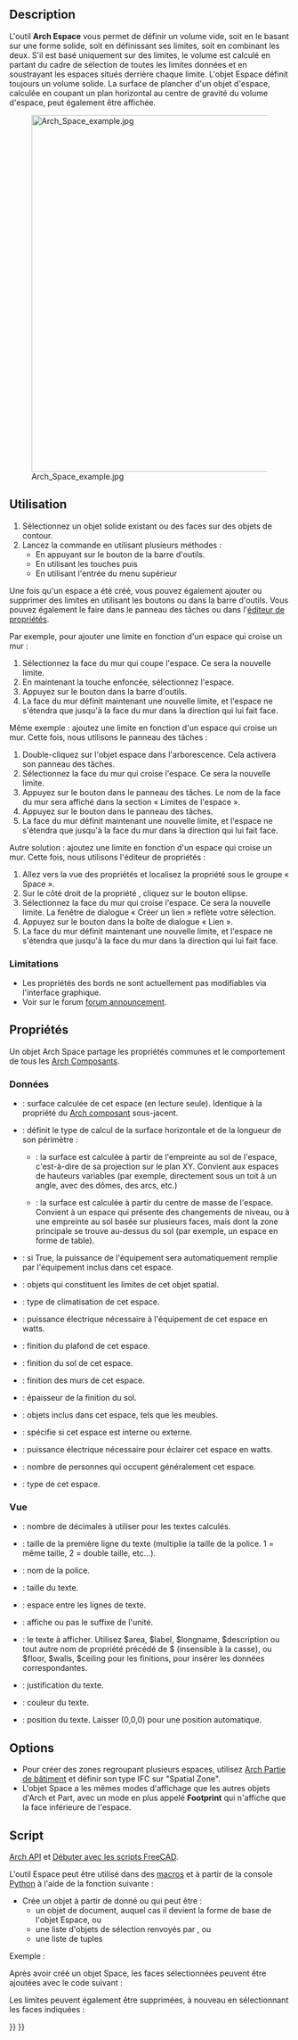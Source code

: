 <languages/>

{{Docnav/fr
|[[Arch_Floor/fr|Niveau]]
|[[Arch_Wall/fr|Mur]]
|[[BIM_Workbench/fr|Atelier BIM]]
|IconL=Arch_Floor.svg
|IconR=Arch_Wall.svg
|IconC=Workbench_BIM.svg
}}

{{VeryImportantMessage|Cette commande fait partie de l'ensemble intégré de l'[[BIM_Workbench/fr|atelier BIM]] avec la V1.0<br>
Cette page a été mise à jour pour cette version.}}

{{GuiCommand/fr
|Name=Arch Space
|Name/fr=Arch Espace
|MenuLocation=3D/BIM → Espace
|Workbenches=[[BIM_Workbench/fr|BIM]]
|Shortcut={{KEY|S}} {{KEY|P}}
|Version=0.14
|SeeAlso=
}}

==Description==

L'outil '''Arch Espace''' vous permet de définir un volume vide, soit en le basant sur une forme solide, soit en définissant ses limites, soit en combinant les deux. S'il est basé uniquement sur des limites, le volume est calculé en partant du cadre de sélection de toutes les limites données et en soustrayant les espaces situés derrière chaque limite. L'objet Espace définit toujours un volume solide. La surface de plancher d'un objet d'espace, calculée en coupant un plan horizontal au centre de gravité du volume d'espace, peut également être affichée.

[[Image:Arch Space example.jpg|640px]]

{{Caption|L'objet Espace créé à partir d'un objet solide existant, deux faces de mur sont ajoutées en tant que limites.}}

<span id="Usage"></span>
==Utilisation==

# Sélectionnez un objet solide existant ou des faces sur des objets de contour.
# Lancez la commande en utilisant plusieurs méthodes :
#* En appuyant sur le bouton {{Button|[[Image:Arch_Space.svg|16px]] [[Arch_Space/fr|Espace]]}} de la barre d'outils.
#* En utilisant les touches {{KEY|S}} puis {{KEY|P}}
#* En utilisant l'entrée {{MenuCommand|3D/BIM → Espace}} du menu supérieur

Une fois qu'un espace a été créé, vous pouvez également ajouter ou supprimer des limites en utilisant les boutons {{Button|[[Image:Arch_Add.svg|16px]] [[Arch_Add/fr|Ajouter]]}} ou {{Button|[[Image:Arch_Remove.svg|16px]] [[Arch_Remove/fr|Supprimer]]}} dans la barre d'outils. Vous pouvez également le faire dans le panneau des tâches ou dans l'[[Property_editor/fr|éditeur de propriétés]].

Par exemple, pour ajouter une limite en fonction d'un espace qui croise un mur :
# Sélectionnez la face du mur qui coupe l'espace. Ce sera la nouvelle limite.
# En maintenant la touche {{KEY|Ctrl}} enfoncée, sélectionnez l'espace.
# Appuyez sur le bouton {{Button|[[Image:Arch_Add.svg|16px]] [[Arch_Add/fr|Ajouter]]}} dans la barre d'outils.
# La face du mur définit maintenant une nouvelle limite, et l'espace ne s'étendra que jusqu'à la face du mur dans la direction qui lui fait face.

Même exemple : ajoutez une limite en fonction d'un espace qui croise un mur. Cette fois, nous utilisons le panneau des tâches :
# Double-cliquez sur l'objet espace dans l'arborescence. Cela activera son panneau des tâches.
# Sélectionnez la face du mur qui croise l'espace. Ce sera la nouvelle limite.
# Appuyez sur le bouton {{Button|[[Image:Arch_Add.svg|16px]] [[Arch_Add/fr|Ajouter]]}} dans le panneau des tâches. Le nom de la face du mur sera affiché dans la section « Limites de l'espace ».
# Appuyez sur le bouton {{Button|OK}} dans le panneau des tâches.
# La face du mur définit maintenant une nouvelle limite, et l'espace ne s'étendra que jusqu'à la face du mur dans la direction qui lui fait face.

Autre solution : ajoutez une limite en fonction d'un espace qui croise un mur. Cette fois, nous utilisons l'éditeur de propriétés :
# Allez vers la vue des propriétés et localisez la propriété {{PropertyData|Boundaries}} sous le groupe « Space ».
# Sur le côté droit de la propriété {{PropertyData|Boundaries}}, cliquez sur le bouton ellipse.
# Sélectionnez la face du mur qui croise l'espace. Ce sera la nouvelle limite. La fenêtre de dialogue « Créer un lien » reflète votre sélection.
# Appuyez sur le bouton {{Button|OK}} dans la boîte de dialogue « Lien ».
# La face du mur définit maintenant une nouvelle limite, et l'espace ne s'étendra que jusqu'à la face du mur dans la direction qui lui fait face.

<span id="Limitations"></span>
===Limitations===

* Les propriétés des bords ne sont actuellement pas modifiables via l'interface graphique.
* Voir sur le forum [https://forum.freecad.org/viewtopic.php?f=9&t=4275 forum announcement].

<span id="Properties"></span>
==Propriétés==

Un objet Arch Space partage les propriétés communes et le comportement de tous les [[Arch_Component/fr|Arch Composants]].

<span id="Data"></span>
===Données===

{{Properties_Title|Space}}

* {{PropertyData|Area|Area}} : surface calculée de cet espace (en lecture seule). Identique à la propriété {{PropertyData|Horizontal Area}} du [[Arch_Component/fr|Arch composant]] sous-jacent.
* {{PropertyData|Area Calculation Type|Enumeration}} : définit le type de calcul de la surface horizontale et de la longueur de son périmètre :
** {{Value|XY-plane projection}} : la surface est calculée à partir de l'empreinte au sol de l'espace, c'est-à-dire de sa projection sur le plan XY. Convient aux espaces de hauteurs variables (par exemple, directement sous un toit à un angle, avec des dômes, des arcs, etc.)
** {{Value|At Center of Mass}} : la surface est calculée à partir du centre de masse de l'espace. Convient à un espace qui présente des changements de niveau, ou à une empreinte au sol basée sur plusieurs faces, mais dont la zone principale se trouve au-dessus du sol (par exemple, un espace en forme de table).
* {{PropertyData|Auto Power|Bool}} : si True, la puissance de l'équipement sera automatiquement remplie par l'équipement inclus dans cet espace.
* {{PropertyData|Boundaries|LinkSubList}} : objets qui constituent les limites de cet objet spatial.
* {{PropertyData|Conditionnement|Enumeration}} : type de climatisation de cet espace.
* {{PropertyData|Equipment Power|Float}} : puissance électrique nécessaire à l'équipement de cet espace en watts.
* {{PropertyData|Finish Ceiling|String}} : finition du plafond de cet espace.
* {{PropertyData|Finish Floor|String}} : finition du sol de cet espace.
* {{PropertyData|Finish Walls|String}} : finition des murs de cet espace.
* {{PropertyData|Floor Thickness|Length}} : épaisseur de la finition du sol.
* {{PropertyData|Group|LinkList}} : objets inclus dans cet espace, tels que les meubles.
* {{PropertyData|Internal|Bool}} : spécifie si cet espace est interne ou externe.
* {{PropertyData|Lighting Power|Float}} : puissance électrique nécessaire pour éclairer cet espace en watts.
* {{PropertyData|Number Of People|Integer}} : nombre de personnes qui occupent généralement cet espace.
* {{PropertyData|Space Type|Enumeration}} : type de cet espace.

<span id="View"></span>
=== Vue ===

{{Properties_Title|Space}}

* {{PropertyView|Decimals|Integer}} : nombre de décimales à utiliser pour les textes calculés.
* {{PropertyView|First Line|Length}} : taille de la première ligne du texte (multiplie la taille de la police. 1 = même taille, 2 = double taille, etc...).
* {{PropertyView|Font Name|Font}} : nom de la police.
* {{PropertyView|Font Size|Length}} : taille du texte.
* {{PropertyView|Line Spacing|Float}} : espace entre les lignes de texte.
* {{PropertyView|Show Unit|Bool}} : affiche ou pas le suffixe de l'unité.
* {{PropertyView|Text|StringList}} : le texte à afficher. Utilisez $area, $label, $longname, $description ou tout autre nom de propriété précédé de $ (insensible à la casse), ou $floor, $walls, $ceiling pour les finitions, pour insérer les données correspondantes.
* {{PropertyView|Text Align|Enumeration}} : justification du texte.
* {{PropertyView|Text Color|Color}} : couleur du texte.
* {{PropertyView|Text Position|VectorDistance}} : position du texte. Laisser (0,0,0) pour une position automatique.

==Options==

* Pour créer des zones regroupant plusieurs espaces, utilisez [[Arch_BuildingPart/fr|Arch Partie de bâtiment]] et définir son type IFC sur "Spatial Zone".
* L'objet Space a les mêmes modes d'affichage que les autres objets d'Arch et Part, avec un mode en plus appelé '''Footprint''' qui n'affiche que la face inférieure de l'espace.

<span id="Scripting"></span>
==Script==

{{Emphasis|Voir aussi :}} [[Arch_API/fr|Arch API]] et [[FreeCAD_Scripting_Basics/fr|Débuter avec les scripts FreeCAD]].

L'outil Espace peut être utilisé dans des [[Macros/fr|macros]] et à partir de la console [[Python/fr|Python]] à l'aide de la fonction suivante :

{{Code|code=
Space = makeSpace(objects=None, baseobj=None, name="Space")
}}

* Crée un objet {{incode|Space}} à partir de {{incode|objects}} donné ou {{incode|baseobj}} qui peut être :
** un objet de document, auquel cas il devient la forme de base de l'objet Espace, ou
** une liste d'objets de sélection renvoyés par {{incode|FreeCADGui.Selection.getSelectionEx()}}, ou
** une liste de tuples {{incode|(objet,subobjectname)}}

Exemple :

{{Code|code=
import FreeCAD, Arch

Box = FreeCAD.ActiveDocument.addObject("Part::Box", "Box")
Box.Length = 1000
Box.Width = 1000
Box.Height = 1000

Space = Arch.makeSpace(Box)
Space.ViewObject.LineWidth = 2
FreeCAD.ActiveDocument.recompute()
}}

Après avoir créé un objet Space, les faces sélectionnées peuvent être ajoutées avec le code suivant :

{{Code|code=
import FreeCAD, FreeCADGui, Draft, Arch

points = [FreeCAD.Vector(-500, 0, 0), FreeCAD.Vector(1000, 1000, 0)]
Line = Draft.makeWire(points)
Wall = Arch.makeWall(Line, width=150, height=2000)
FreeCAD.ActiveDocument.recompute()

# Select a face of the wall
selection = FreeCADGui.Selection.getSelectionEx()
Arch.addSpaceBoundaries(Space, selection)
}}

Les limites peuvent également être supprimées, à nouveau en sélectionnant les faces indiquées :

{{Code|code=
selection = FreeCADGui.Selection.getSelectionEx()
Arch.removeSpaceBoundaries(Space, selection)
}}


{{Docnav/fr
|[[Arch_Floor/fr|Niveau]]
|[[Arch_Wall/fr|Mur]]
|[[BIM_Workbench/fr|Atelier BIM]]
|IconL=Arch_Floor.svg
|IconR=Arch_Wall.svg
|IconC=Workbench_BIM.svg
}}

{{BIM_Tools_navi{{#translation:}}}}
{{Userdocnavi{{#translation:}}}}